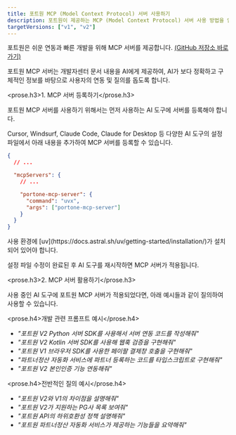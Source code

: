 ```yaml
---
title: 포트원 MCP (Model Context Protocol) 서버 사용하기
description: 포트원이 제공하는 MCP (Model Context Protocol) 서버 사용 방법을 안내합니다.
targetVersions: ["v1", "v2"]
---
```



포트원은 쉬운 연동과 빠른 개발을 위해 MCP 서버를 제공합니다. [(GitHub 저장소 바로가기)](https://github.com/portone-io/mcp-server)

포트원 MCP 서버는 개발자센터 문서 내용을 AI에게 제공하여,
AI가 보다 정확하고 구체적인 정보를 바탕으로 사용자의 연동 및 질의를 돕도록 합니다.

<prose.h3>1. MCP 서버 등록하기</prose.h3>

포트원 MCP 서버를 사용하기 위해서는 먼저 사용하는 AI 도구에 서버를 등록해야 합니다.

Cursor, Windsurf, Claude Code, Claude for Desktop 등 다양한 AI 도구의 설정 파일에서 아래 내용을 추가하여 MCP 서버를 등록할 수 있습니다.

```json
{
  // ...

  "mcpServers": {
    // ...

    "portone-mcp-server": {
      "command": "uvx",
      "args": ["portone-mcp-server"]
    }
  }
}
```

<Hint style="info">
  사용 환경에 [uv](https://docs.astral.sh/uv/getting-started/installation/)가 설치되어 있어야 합니다.
</Hint>

설정 파일 수정이 완료된 후 AI 도구를 재시작하면 MCP 서버가 적용됩니다.

<prose.h3>2. MCP 서버 활용하기</prose.h3>

사용 중인 AI 도구에 포트원 MCP 서버가 적용되었다면, 아래 예시들과 같이 질의하여 사용할 수 있습니다.

<prose.h4>개발 관련 프롬프트 예시</prose.h4>

- _"포트원 V2 Python 서버 SDK를 사용해서 서버 연동 코드를 작성해줘"_
- _"포트원 V2 Kotlin 서버 SDK를 사용해 웹훅 검증을 구현해줘"_
- _"포트원 V1 브라우저 SDK를 사용한 페이팔 결제창 호출을 구현해줘"_
- _"파트너정산 자동화 서비스에 파트너 등록하는 코드를 타입스크립트로 구현해줘"_
- _"포트원 V2 본인인증 기능 연동해줘"_

<prose.h4>전반적인 질의 예시</prose.h4>

- _"포트원 V2와 V1의 차이점을 설명해줘"_
- _"포트원 V2가 지원하는 PG사 목록 보여줘"_
- _"포트원 API의 하위호환성 정책 설명해줘"_
- _"포트원 파트너정산 자동화 서비스가 제공하는 기능들을 요약해줘"_

